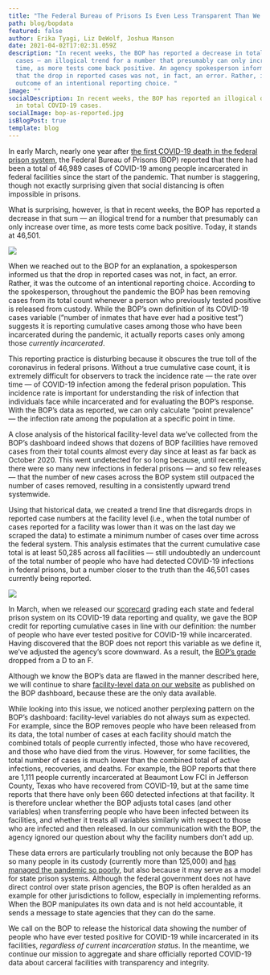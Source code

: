 ```yaml
---
title: "The Federal Bureau of Prisons Is Even Less Transparent Than We’d Thought "
path: blog/bopdata
featured: false
author: Erika Tyagi, Liz DeWolf, Joshua Manson
date: 2021-04-02T17:02:31.059Z
description: "In recent weeks, the BOP has reported a decrease in total COVID-19
  cases — an illogical trend for a number that presumably can only increase over
  time, as more tests come back positive. An agency spokesperson informed us
  that the drop in reported cases was not, in fact, an error. Rather, it was the
  outcome of an intentional reporting choice. "
image: ""
socialDescription: In recent weeks, the BOP has reported an illogical decrease
  in total COVID-19 cases.
socialImage: bop-as-reported.jpg
isBlogPost: true
template: blog
---
```

In early March, nearly one year after [the first COVID-19 death in the federal prison system](https://www.nbcnews.com/news/us-news/1st-federal-inmate-die-coronavirus-wrote-heartbreaking-letter-judge-n1176961), the Federal Bureau of Prisons (BOP) reported that there had been a total of 46,989 cases of COVID-19 among people incarcerated in federal facilities since the start of the pandemic. That number is staggering, though not exactly surprising given that social distancing is often impossible in prisons. 

What is surprising, however, is that in recent weeks, the BOP has reported a decrease in that sum — an illogical trend for a number that presumably can only increase over time, as more tests come back positive. Today, it stands at 46,501.

![](bop-as-reported.jpg)

When we reached out to the BOP for an explanation, a spokesperson informed us that the drop in reported cases was not, in fact, an error. Rather, it was the outcome of an intentional reporting choice. According to the spokesperson, throughout the pandemic the BOP has been removing cases from its total count whenever a person who previously tested positive is released from custody. While the BOP’s own definition of its COVID-19 cases variable (“number of inmates that have ever had a positive test”) suggests it is reporting cumulative cases among those who have been incarcerated during the pandemic, it actually reports cases only among those *currently incarcerated*.

This reporting practice is disturbing because it obscures the true toll of the coronavirus in federal prisons. Without a true cumulative case count, it is extremely difficult for observers to track the incidence rate — the rate over time — of COVID-19 infection among the federal prison population. This incidence rate is important for understanding the risk of infection that individuals face while incarcerated and for evaluating the BOP’s response. With the BOP’s data as reported, we can only calculate “point prevalence” — the infection rate among the population at a specific point in time.

A close analysis of the historical facility-level data we’ve collected from the BOP’s dashboard indeed shows that dozens of BOP facilities have removed cases from their total counts almost every day since at least as far back as October 2020. This went undetected for so long because, until recently, there were so many new infections in federal prisons — and so few releases — that the number of new cases across the BOP system still outpaced the number of cases removed, resulting in a consistently upward trend systemwide. 

Using that historical data, we created a trend line that disregards drops in reported case numbers at the facility level (i.e., when the total number of cases reported for a facility was lower than it was on the last day we scraped the data) to estimate a minimum number of cases over time across the federal system.  This analysis estimates that the current cumulative case total is at least 50,285 across all facilities — still undoubtedly an undercount of the total number of people who have had detected COVID-19 infections in federal prisons, but a number closer to the truth than the 46,501 cases currently being reported.

![](bop-minimum-estimate.jpg)

In March, when we released our [scorecard](https://uclacovidbehindbars.org/blog/scorecard) grading each state and federal prison system on its COVID-19 data reporting and quality, we gave the BOP credit for reporting cumulative cases in line with our definition: the number of people who have ever tested positive for COVID-19 while incarcerated. Having discovered that the BOP does not report this variable as we define it, we’ve adjusted the agency’s score downward. As a result, the [BOP’s grade](https://uclacovidbehindbars.org/federal/#scorecard) dropped from a D to an F. 

Although we know the BOP’s data are flawed in the manner described here, we will continue to share [facility-level data on our website](https://uclacovidbehindbars.org/federal) as published on the BOP dashboard, because these are the only data available. 

While looking into this issue, we noticed another perplexing pattern on the BOP’s dashboard: facility-level variables do not always sum as expected. For example, since the BOP removes people who have been released from its data, the total number of cases at each facility should match the combined totals of people currently infected, those who have recovered, and those who have died from the virus. However, for some facilities, the total number of cases is much lower than the combined total of active infections, recoveries, and deaths. For example, the BOP reports that there are 1,111 people currently incarcerated at Beaumont Low FCI in Jefferson County, Texas who have recovered from COVID-19, but at the same time reports that there have only been 660 detected infections at that facility. It is therefore unclear whether the BOP adjusts total cases (and other variables) when transferring people who have been infected between its facilities, and whether it treats all variables similarly with respect to those who are infected and then released. In our communication with the BOP, the agency ignored our question about why the facility numbers don’t add up.

These data errors are particularly troubling not only because the BOP has so many people in its custody (currently more than 125,000) and [has managed the pandemic so poorly](https://www.pbs.org/newshour/nation/over-70-of-tested-inmates-in-federal-prisons-have-covid-19), but also because it may serve as a model for state prison systems. Although the federal government does not have direct control over state prison agencies, the BOP is often heralded as an example for other jurisdictions to follow, especially in implementing reforms. When the BOP manipulates its own data and is not held accountable, it sends a message to state agencies that they can do the same.

We call on the BOP to release the historical data showing the number of people who have ever tested positive for COVID-19 while incarcerated in its facilities, *regardless of current incarceration status*. In the meantime, we continue our mission to aggregate and share officially reported COVID-19 data about carceral facilities with transparency and integrity.